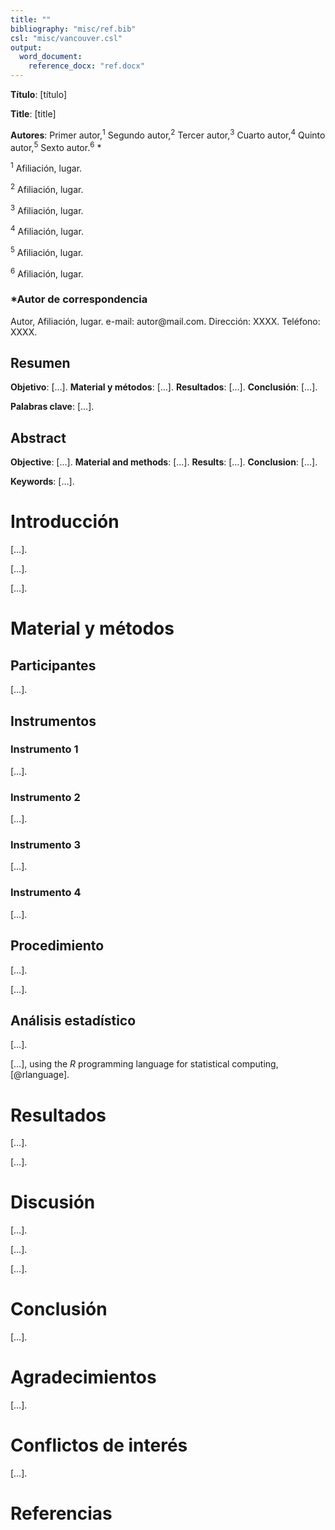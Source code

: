 ```yaml
---
title: ""
bibliography: "misc/ref.bib"
csl: "misc/vancouver.csl"
output: 
  word_document:
    reference_docx: "ref.docx"
---
```


**Título**: [título]

**Title**: [title]

**Autores**: Primer autor,^1^ Segundo autor,^2^ Tercer autor,^3^ Cuarto autor,^4^ Quinto autor,^5^ Sexto autor.^6^ \*

::: {custom-style="Afiliation"}
^1^ Afiliación, lugar.

^2^ Afiliación, lugar.

^3^ Afiliación, lugar.

^4^ Afiliación, lugar.

^5^ Afiliación, lugar.

^6^ Afiliación, lugar.
:::

### \*Autor de correspondencia 

Autor, Afiliación, lugar. e-mail: autor\@mail.com. 
Dirección: XXXX. Teléfono: XXXX.

\newpage

## Resumen  

**Objetivo**: [...]. **Material y métodos**: [...]. **Resultados**: [...]. **Conclusión**: [...].

**Palabras clave**: [...].

\newpage

## Abstract 

**Objective**: [...]. **Material and methods**: [...]. **Results**: [...]. **Conclusion**: [...].

**Keywords**: [...].

\newpage

# Introducción

<!---- Antecedentes históricos ---->
[...].

<!---- Conceptualización del problema ---->
[...].

<!---- Hipótesis y objetivos ---->
[...].

# Material y métodos

## Participantes

[...]. 

## Instrumentos

### Instrumento 1 

[...].

### Instrumento 2

[...].

### Instrumento 3 

[...].

### Instrumento 4 

[...].


## Procedimiento 

[...].

[...].  

## Análisis estadístico

[...].

[...], using the *R* programming language for statistical computing, [@rlanguage].

# Resultados

[...].

[...]. 

# Discusión

[...].

[...].

[...].

# Conclusión

[...]. 

# Agradecimientos

[...].

# Conflictos de interés

[...].

# Referencias

<div id="refs"></div>